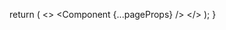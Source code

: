 
  return (
    <>
      <GoogleAnalytics />
      <ThemeProvider
        attribute="class"
        defaultTheme="system"
        enableSystem
        disableTransitionOnChange
      >
        <Component {...pageProps} />
        <Toaster />
      </ThemeProvider>
    </>
  );
}
